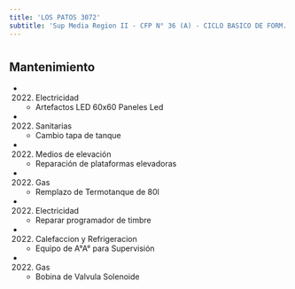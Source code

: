 ```yaml
---
title: 'LOS PATOS 3072'
subtitle: 'Sup Media Region II - CFP N° 36 (A) - CICLO BASICO DE FORM. OCUP. N° 01 EVITA'
---
```


#


## Mantenimiento

*  (2022) Electricidad 
    + Artefactos LED 60x60 Paneles Led

*  (2022) Sanitarias 
    + Cambio tapa de tanque

*  (2022) Medios de elevación 
    + Reparación de plataformas elevadoras

*  (2022) Gas 
    + Remplazo de Termotanque de 80l

*  (2022) Electricidad 
    + Reparar programador de timbre

*  (2022) Calefaccion y Refrigeracion 
    + Equipo de A°A° para Supervisión

*  (2022) Gas 
    + Bobina de Valvula Solenoide



